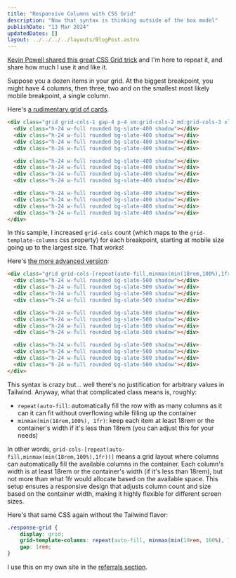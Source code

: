 ```yaml
---
title: "Responsive Columns with CSS Grid"
description: "Now that syntax is thinking outside of the box model"
publishDate: "13 Mar 2024"
updatedDates: []
layout: ../../../../layouts/BlogPost.astro
---
```


[Kevin Powell shared this great CSS Grid trick](https://www.youtube.com/watch?v=r1IitKbJRFE) and I'm here to repeat it, and share how much I use it and like it.

Suppose you a dozen items in your grid. At the biggest breakpoint, you might have 4 columns, then three, two and on the smallest most likely mobile breakpoint, a single column.

Here's [a rudimentary grid of cards](https://play.tailwindcss.com/BmvEgjkx1K).

```html
<div class="grid grid-cols-1 gap-4 p-4 sm:grid-cols-2 md:grid-cols-3 xl:grid-cols-4">
  <div class="h-24 w-full rounded bg-slate-400 shadow"></div>
  <div class="h-24 w-full rounded bg-slate-400 shadow"></div>
  <div class="h-24 w-full rounded bg-slate-400 shadow"></div>
  <div class="h-24 w-full rounded bg-slate-400 shadow"></div>

  <div class="h-24 w-full rounded bg-slate-400 shadow"></div>
  <div class="h-24 w-full rounded bg-slate-400 shadow"></div>
  <div class="h-24 w-full rounded bg-slate-400 shadow"></div>
  <div class="h-24 w-full rounded bg-slate-400 shadow"></div>

  <div class="h-24 w-full rounded bg-slate-400 shadow"></div>
  <div class="h-24 w-full rounded bg-slate-400 shadow"></div>
  <div class="h-24 w-full rounded bg-slate-400 shadow"></div>
  <div class="h-24 w-full rounded bg-slate-400 shadow"></div>
</div>
```

In this sample, I increased `grid-cols` count (which maps to the `grid-template-columns` css property) for each breakpoint, starting at mobile size going up to the largest size. That works!

Here's [the more advanced version](https://play.tailwindcss.com/7GwARHO1rt):

```html
<div class="grid grid-cols-[repeat(auto-fill,minmax(min(18rem,100%),1fr))] gap-4">
  <div class="h-24 w-full rounded bg-slate-500 shadow"></div>
  <div class="h-24 w-full rounded bg-slate-500 shadow"></div>
  <div class="h-24 w-full rounded bg-slate-500 shadow"></div>
  <div class="h-24 w-full rounded bg-slate-500 shadow"></div>

  <div class="h-24 w-full rounded bg-slate-500 shadow"></div>
  <div class="h-24 w-full rounded bg-slate-500 shadow"></div>
  <div class="h-24 w-full rounded bg-slate-500 shadow"></div>
  <div class="h-24 w-full rounded bg-slate-500 shadow"></div>

  <div class="h-24 w-full rounded bg-slate-500 shadow"></div>
  <div class="h-24 w-full rounded bg-slate-500 shadow"></div>
  <div class="h-24 w-full rounded bg-slate-500 shadow"></div>
  <div class="h-24 w-full rounded bg-slate-500 shadow"></div>
</div>
```

This syntax is crazy but... well there's no justification for arbitrary values in Tailwind. Anyway, what that complicated class means is, roughly: 

- `repeat(auto-fill`: automatically fill the row with as many columns as it can it can fit without overflowing while filling up the container
- `minmax(min(18rem,100%), 1fr)`: keep each item at least 18rem or the container's width if it's less than 18rem (you can adjust this for your needs)

In other words, `grid-cols-[repeat(auto-fill,minmax(min(18rem,100%),1fr))]` means a grid layout where columns can automatically fill the available columns in the container. Each column's width is at least 18rem or the container's width (if it's less than 18rem), but not more than what 1fr would allocate based on the available space. This setup ensures a responsive design that adjusts column count and size based on the container width, making it highly flexible for different screen sizes.

Here's that same CSS again without the Tailwind flavor:

```css
.response-grid {
    display: grid;
    grid-template-columns: repeat(auto-fill, minmax(min(18rem, 100%), 1fr));
    gap: 1rem;
}
```

I use this on my own site in the [referrals section](https://ryanrampersad.com/#more).


